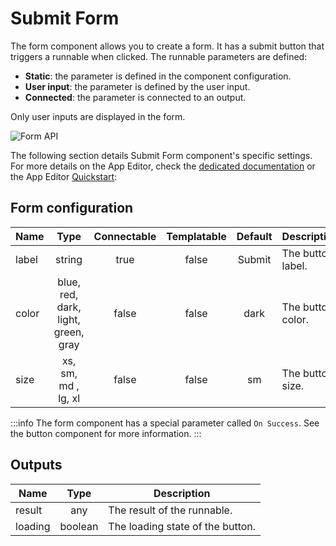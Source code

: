 

# Submit Form

The form component allows you to create a form. It has a submit button that triggers a runnable when clicked.
The runnable parameters are defined:

- **Static**: the parameter is defined in the component configuration.
- **User input**: the parameter is defined by the user input.
- **Connected**: the parameter is connected to an output.

Only user inputs are displayed in the form.

![Form API](../../assets/apps/4_app_component_library/form.png.webp)

The following section details Submit Form component's specific settings. For more details on the App Editor, check the [dedicated documentation](../0_app_editor/index.mdx) or the App Editor [Quickstart](../../getting_started/7_apps_quickstart/index.mdx):

<div class="grid grid-cols-2 gap-6 mb-4">
    <DocCard
        color="orange"
        title="App Editor Documentation"
        description="The app editor is a low-code builder to create apps with components, create interactions with runnables (scripts & flows), and configure the app settings."
        href="/docs/apps/app_editor"
    />
    <DocCard
        color="orange"
        title="Apps Quickstart"
        description="Learn how to build your first app in a matter of minutes."
        href="/docs/getting_started/apps_quickstart"
    />
</div>

## Form configuration

| Name  |                Type                 | Connectable | Templatable | Default | Description       |
| ----- | :---------------------------------: | :---------: | :---------: | :-----: | ----------------- |
| label |               string                |    true     |    false    | Submit  | The button label. |
| color | blue, red, dark, light, green, gray |    false    |    false    |  dark   | The button color. |
| size  |         xs, sm, md , lg, xl         |    false    |    false    |   sm    | The button size.  |

:::info
The form component has a special parameter called `On Success`. See the button component for more information.
:::

## Outputs

| Name    |  Type   | Description                      |
| ------- | :-----: | -------------------------------- |
| result  |   any   | The result of the runnable.      |
| loading | boolean | The loading state of the button. |
